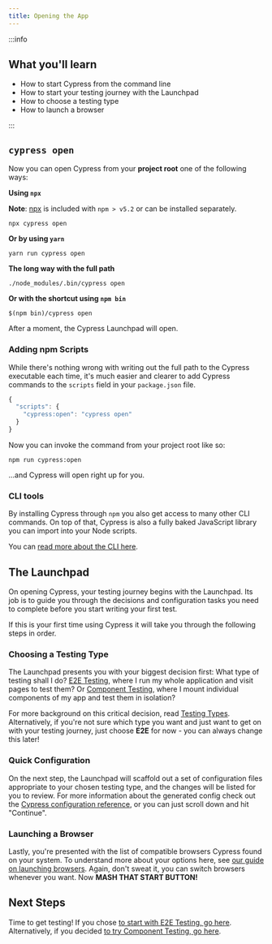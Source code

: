 ```yaml
---
title: Opening the App
---
```


:::info

## <Icon name="graduation-cap" /> What you'll learn

- How to start Cypress from the command line
- How to start your testing journey with the Launchpad
- How to choose a testing type
- How to launch a browser

:::

## `cypress open`

Now you can open Cypress from your **project root** one of the following ways:

**Using `npx`**

**Note**: [npx](https://www.npmjs.com/package/npx) is included with `npm > v5.2`
or can be installed separately.

```shell
npx cypress open
```

**Or by using `yarn`**

```shell
yarn run cypress open
```

**The long way with the full path**

```shell
./node_modules/.bin/cypress open
```

**Or with the shortcut using `npm bin`**

```shell
$(npm bin)/cypress open
```

After a moment, the Cypress Launchpad will open.

### Adding npm Scripts

While there's nothing wrong with writing out the full path to the Cypress
executable each time, it's much easier and clearer to add Cypress commands to
the `scripts` field in your `package.json` file.

```javascript
{
  "scripts": {
    "cypress:open": "cypress open"
  }
}
```

Now you can invoke the command from your project root like so:

```shell
npm run cypress:open
```

...and Cypress will open right up for you.

### CLI tools

By installing Cypress through `npm` you also get access to many other CLI
commands. On top of that, Cypress is also a fully baked JavaScript library you
can import into your Node scripts.

You can [read more about the CLI here](/guides/guides/command-line).

## The Launchpad

<DocsImage src="/img/guides/getting-started/opening-the-app/launchpad.png" alt="The Launchpad window" />

On opening Cypress, your testing journey begins with the Launchpad. Its job is
to guide you through the decisions and configuration tasks you need to complete
before you start writing your first test.

If this is your first time using Cypress it will take you through the following
steps in order.

### Choosing a Testing Type

<DocsImage src="/img/guides/getting-started/opening-the-app/choose-testing-type.png" alt="The Launchpad test type selector" />

The Launchpad presents you with your biggest decision first: What type of
testing shall I do?
[E2E Testing](/guides/core-concepts/testing-types#What-is-E2E-Testing), where I
run my whole application and visit pages to test them? Or
[Component Testing](/guides/core-concepts/testing-types#What-is-Component-Testing),
where I mount individual components of my app and test them in isolation?

For more background on this critical decision, read
[Testing Types](/guides/core-concepts/testing-types). Alternatively, if you're
not sure which type you want and just want to get on with your testing journey,
just choose **E2E** for now - you can always change this later!

### Quick Configuration

<DocsImage src="/img/guides/getting-started/opening-the-app/scaffolded-files.png" alt="The Launchpad scaffolded files list" />

On the next step, the Launchpad will scaffold out a set of configuration files
appropriate to your chosen testing type, and the changes will be listed for you
to review. For more information about the generated config check out the
[Cypress configuration reference](/guides/references/configuration), or you can
just scroll down and hit "Continue".

### Launching a Browser

<DocsImage src="/img/guides/getting-started/opening-the-app/select-browser.png" alt="The Launchpad browser selector" />

Lastly, you're presented with the list of compatible browsers Cypress found on
your system. To understand more about your options here, see
[our guide on launching browsers](/guides/guides/launching-browsers). Again,
don't sweat it, you can switch browsers whenever you want. Now <strong>MASH THAT
START BUTTON!</strong>

## Next Steps

Time to get testing! If you chose
[to start with E2E Testing, go here](/guides/end-to-end-testing/introduction/writing-your-first-end-to-end-test).
Alternatively, if you decided
[to try Component Testing, go here](/guides/component-testing/writing-your-first-component-test).
